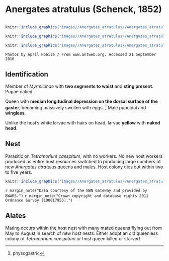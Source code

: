 # **Anergates atratulus** (Schenck, 1852)

```marginfigure
```

```r
knitr::include_graphics("images//Anergates_atratulus//Anergates_atratulus_head.jpg")
```

```r
knitr::include_graphics("images//Anergates_atratulus//Anergates_atratulus_top.jpg")
```

```r
knitr::include_graphics("images//Anergates_atratulus//Anergates_atratulus_side.jpg")
```

```block
Photos by April Nobile / From www.antweb.org. Accessed 21 September 2016
```

## Identification
Member of *Myrmicinae* with **two segments to waist** and **sting present**. Pupae naked.

Queen with **median longitudinal depression on the dorsal surface of the gaster**, becoming massively swollen with eggs. ^[physogastric] Male pupoidal and **wingless**.

Unlike the host's white larvae with hairs on head, larvae **yellow** with **naked head**.

## Nest
Parasitic on *Tetramorium caespitum*, with no workers. No new host workers produced as entire host resources switched to producing large numbers of new *Anergates atratulus* queens and males. Host colony dies out within two to five years.

```r
knitr::include_graphics("images//Anergates_atratulus//Anergates_atratulus_map.png")
```
`r margin_note("Data courtesy of the NBN Gateway and provided by BWARS.")`
`r margin_note("Crown copyright and database rights 2011 Ordnance Survey [100017955].")`

## Alates
Mating occurs within the host nest with many mated queens flying out from  May to August in search of new host nests. Either adopt an old queenless colony of *Tetramorium caespitum* or host queen killed or starved.
